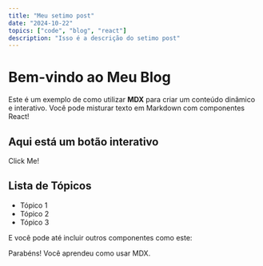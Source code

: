 ```yaml
---
title: "Meu setimo post"
date: "2024-10-22"
topics: ["code", "blog", "react"]
description: "Isso é a descrição do setimo post"
---
```


# Bem-vindo ao Meu Blog

Este é um exemplo de como utilizar **MDX** para criar um conteúdo dinâmico e interativo. Você pode misturar texto em Markdown com componentes React!

## Aqui está um botão interativo

<MyButton>Click Me!</MyButton>

## Lista de Tópicos

- Tópico 1
- Tópico 2
- Tópico 3

E você pode até incluir outros componentes como este:

<MyAlert type="success">
  Parabéns! Você aprendeu como usar MDX.
</MyAlert>
